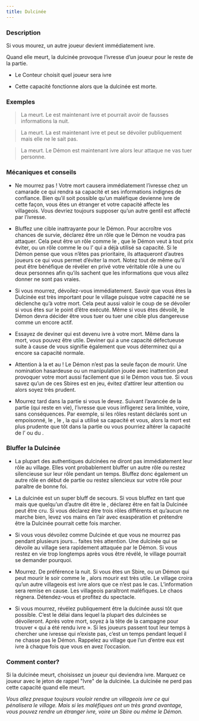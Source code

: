 ```yaml
---
title: Dulcinée
---
```



<Role DULCINEE header />

### Description

Si vous mourez, un autre joueur devient immédiatement ivre.

Quand elle meurt, la dulcinée provoque l’ivresse d’un joueur pour le reste de la partie.
	
-   Le Conteur choisit quel joueur sera ivre

-   Cette capacité fonctionne alors que la dulcinée est morte.
 
### Exemples  

> La <Role DULCINEE /> meurt. Le <Role MATHEMATICIEN /> est maintenant ivre et pourrait avoir de fausses informations la nuit.

> La <Role DULCINEE /> meurt. La <Role BETE_DE_FOIRE /> est maintenant ivre et peut se dévoiler publiquement mais elle ne le sait pas.

> La <Role DULCINEE /> meurt. Le Démon est maintenant ivre alors leur attaque ne vas tuer personne.

### Mécaniques et conseils

- Ne mourrez pas ! Votre mort causera immédiatement l’ivresse chez un camarade ce qui rendra sa capacité et ses informations indignes de confiance. Bien qu’il soit possible qu’un maléfique devienne ivre de cette façon, vous êtes un étranger et votre capacité affecte les villageois. Vous devriez toujours supposer qu’un autre gentil est affecté par l’ivresse.

- Bluffez une cible inattrayante pour le Démon. Pour accroître vos chances de survie, déclarez être un rôle que le Démon ne voudra pas attaquer. Cela peut être un rôle comme le <Role SAGE />, que le Démon veut à tout prix éviter, ou un rôle comme le <Role JONGLEUR /> ou l’<Role ARTISTE /> qui a déjà utilisé sa capacité. Si le Démon pense que vous n’êtes pas prioritaire, ils attaqueront d’autres joueurs ce qui vous permet d’éviter la mort. Notez tout de même qu’il peut être bénéfique de révéler en privé votre véritable rôle à une ou deux personnes afin qu’ils sachent que les informations que vous allez donner ne sont pas vraies.

- Si vous mourrez, dévoilez-vous immédiatement. Savoir que vous êtes la Dulcinée est très important pour le village puisque votre capacité ne se déclenche qu’à votre mort. Cela peut aussi valoir le coup de se dévoiler si vous êtes sur le point d’être exécuté. Même si vous êtes dévoilé, le Démon devra décider être vous tuer ou tuer une cible plus dangereuse comme un <Role FAUSSAIRE /> encore actif. 

- Essayez de deviner qui est devenu ivre à votre mort. Même dans la mort, vous pouvez être utile. Deviner qui a une capacité défectueuse suite à cause de vous signifie également que vous déterminez qui a encore sa capacité normale.

- Attention à la <Role SORCIERE /> et au <Role MANIPULATEUR /> ! Le Démon n’est pas la seule façon de mourir. Une nomination hasardeuse ou un manipulation jouée avec inattention peut provoquer votre mort aussi facilement que si le Démon vous tue. Si vous savez qu’un de ces Sbires est en jeu, évitez d’attirer leur attention ou alors soyez très prudent.

- Mourrez tard dans la partie si vous le devez. Suivant l’avancée de la partie (qui reste en vie), l’ivresse que vous infligerez sera limitée, voire, sans conséquences. Par exemple, si les rôles restant déclarés sont un <Role CHARMEUR_DE_SERPENT /> empoisonné, le <Role JONGLEUR />, le <Role MALADROIT />, la <Role COUTURIERE /> qui a utilisé sa capacité et vous, alors la mort est plus prudente que tôt dans la partie ou vous pourriez altérer la capacité de l’<Role ORACLE /> ou du <Role CRIEUR />.

### Bluffer la Dulcinée

- La plupart des authentiques dulcinées ne diront pas immédiatement leur rôle au village. Elles vont probablement bluffer un autre rôle ou restez silencieuse sur leur rôle pendant un temps. Bluffez donc également un autre rôle en début de partie ou restez silencieux sur votre rôle pour paraître de bonne foi.

- La dulcinée est un super bluff de secours. Si vous bluffez en tant que <Role FLEURISTE /> mais que quelqu’un d’autre dit être le <Role FLEURISTE />, déclarez être en fait la Dulcinée peut être cru. Si vous déclarez être trois rôles différents et qu’aucun ne marche bien, levez vos mains en l’air avec exaspération et prétendre être la Dulcinée pourrait cette fois marcher.

- Si vous vous dévoilez comme Dulcinée et que vous ne mourrez pas pendant plusieurs jours… faites très attention. Une dulcinée qui se dévoile au village sera rapidement attaquée par le Démon. Si vous restez en vie trop longtemps après vous être révélé, le village pourrait se demander pourquoi.

- Mourrez. De préférence la nuit. Si vous êtes un Sbire, ou un Démon qui peut mourir le soir comme le <Role FANG_GU />, alors mourir est très utile. Le village croira qu’un autre villageois est ivre alors que ce n’est pas le cas. L’information sera remise en cause. Les villageois paraîtront maléfiques. Le chaos règnera. Détendez-vous et profitez du spectacle.

- Si vous mourrez, révélez publiquement être la dulcinée aussi tôt que possible. C’est le délai dans lequel la plupart des dulcinées se dévoileront. Après votre mort, soyez à la tête de la campagne pour trouver « qui a été rendu ivre ». Si les joueurs passent tout leur temps à chercher une ivresse qui n’existe pas, c’est un temps pendant lequel il ne chasse pas le Démon. Rappelez au village que l’un d’entre eux est ivre à chaque fois que vous en avez l’occasion.

### Comment conter? 

 Si la dulcinée meurt, choisissez un joueur qui deviendra ivre. Marquez ce joueur avec le jeton de rappel "Ivre" de la dulcinée. La dulcinée ne perd pas cette capacité quand elle meurt.

_Vous allez presque toujours vouloir rendre un villageois ivre ce qui pénalisera le village. Mais si les maléfiques ont un très grand avantage, vous pouvez rendre un étranger ivre, voire un Sbire ou même le Démon._
